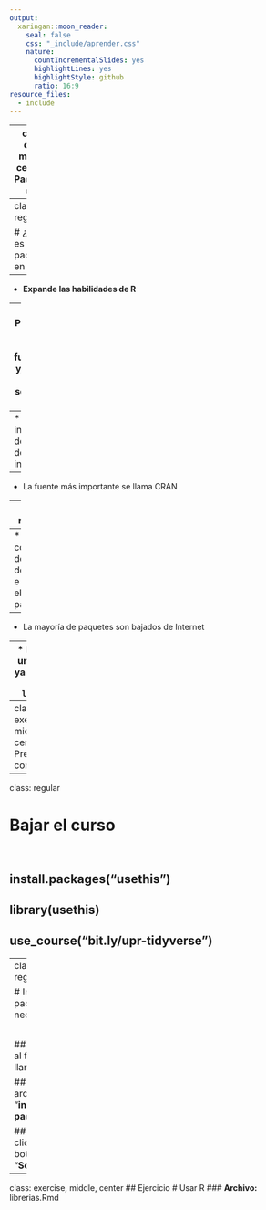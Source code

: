 ```yaml
---
output:
  xaringan::moon_reader:
    seal: false
    css: "_include/aprender.css"
    nature:
      countIncrementalSlides: yes
      highlightLines: yes
      highlightStyle: github
      ratio: 16:9
resource_files:
  - include
---
```

---
class: dark, middle, center
# Paquetes en R

---
class: regular

# ¿Que es un paquete en R?


--
* **Expande las habilidades de R**


--
* Programa que **agrega funciones y/o datos** a su sesión de R


--
* Se instala después de instalar R


--
* La fuente más importante se llama CRAN


---
class: regular

# ¿Como se instala un paquete?


--
* Un comando dentro de R baja e instala el paquete


--
* La mayoría de paquetes son bajados de Internet


--
* Para usar un paquete ya instalado, use `library()`


---
class: exercise, middle, center
# Preparar mi computadora

---
class: regular

# Bajar el curso

<br/>

## install.packages("usethis")

## library(usethis)

## use_course("bit.ly/upr-tidyverse")


---
class: regular

# Instale los paquetes necesarios

<br/>

## Navegue al folder llamado "**R**"

## Abra el archivo "**instalar-paquetes.R**"

## Haga click en el botón "**Source**"

---
class: exercise, middle, center
## Ejercicio
# Usar R
### **Archivo:** librerias.Rmd

